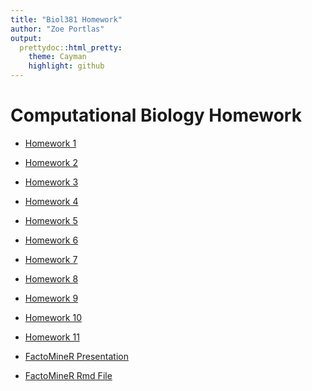 ```yaml
---
title: "Biol381 Homework"
author: "Zoe Portlas"
output:
  prettydoc::html_pretty:
    theme: Cayman
    highlight: github
---
```



# Computational Biology Homework

* [Homework 1](homework1.html)

* [Homework 2](homework2.html)

* [Homework 3](BeamerHW.pdf)

* [Homework 4](homework4.html)

* [Homework 5](dplyrHW.html)

* [Homework 6](homework6.html)

* [Homework 7](homework7.html)

* [Homework 8](homework8.html)

* [Homework 9](homework9.html)

* [Homework 10](homework10.html)

* [Homework 11](homework11.html)

* [FactoMineR Presentation](FactoMineR.html)

* [FactoMineR Rmd File](FactoMineR.Rmd)